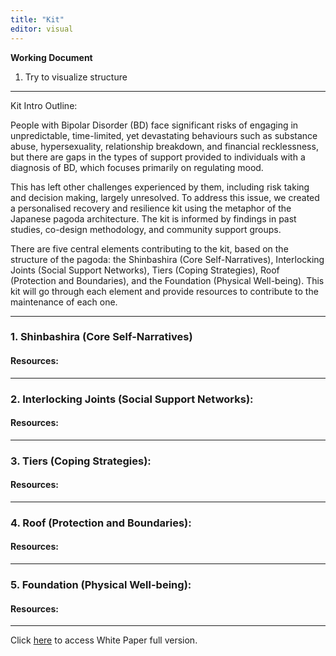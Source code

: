 ```yaml
---
title: "Kit"
editor: visual
---
```


**Working Document**

1.  Try to visualize structure

------------------------------------------------------------------------

Kit Intro Outline:

People with Bipolar Disorder (BD) face significant risks of engaging in unpredictable, time-limited, yet devastating behaviours such as substance abuse, hypersexuality, relationship breakdown, and financial recklessness, but there are gaps in the types of support provided to individuals with a diagnosis of BD, which focuses primarily on regulating mood.

This has left other challenges experienced by them, including risk taking and decision making, largely unresolved. To address this issue, we created a personalised recovery and resilience kit using the metaphor of the Japanese pagoda architecture. The kit is informed by findings in past studies, co-design methodology, and community support groups.

There are five central elements contributing to the kit, based on the structure of the pagoda: the Shinbashira (Core Self-Narratives), Interlocking Joints (Social Support Networks), Tiers (Coping Strategies), Roof (Protection and Boundaries), and the Foundation (Physical Well-being). This kit will go through each element and provide resources to contribute to the maintenance of each one.

------------------------------------------------------------------------

### **1. Shinbashira (Core Self-Narratives)**

#### **Resources:**

------------------------------------------------------------------------

### **2. Interlocking Joints (Social Support Networks)**:

#### **Resources:**

------------------------------------------------------------------------

### **3. Tiers (Coping Strategies)**:

#### **Resources:**

------------------------------------------------------------------------

### **4. Roof (Protection and Boundaries):**

#### **Resources:**

------------------------------------------------------------------------

### **5. Foundation (Physical Well-being)**:

#### **Resources:**

------------------------------------------------------------------------

Click [here](https://github.com/LuciaNico/bipolarvirtual/blob/main/RRP%20white%20paper.pdf) to access White Paper full version.
